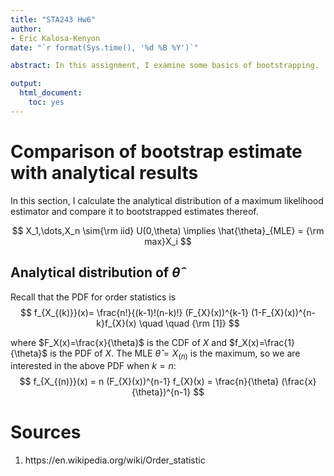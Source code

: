 ```yaml
---
title: "STA243 Hw6"
author:
- Eric Kalosa-Kenyon
date: "`r format(Sys.time(), '%d %B %Y')`"

abstract: In this assignment, I examine some basics of bootstrapping.

output:
  html_document:
    toc: yes
---
```


# Comparison of bootstrap estimate with analytical results
In this section, I calculate the analytical distribution of a maximum likelihood
estimator and compare it to bootstrapped estimates thereof.

$$
X_1,\dots,X_n \sim{\rm iid} U(0,\theta) \implies
\hat{\theta}_{MLE} = {\rm max}X_i
$$

## Analytical distribution of $\hat{\theta}$
Recall that the PDF for order statistics is
$$
f_{X_{(k)}}(x)=
\frac{n!}{(k-1)!(n-k)!} (F_{X}(x))^{k-1}
(1-F_{X}(x))^{n-k}f_{X}(x)
\quad \quad {\rm [1]}
$$

where $F_X(x)=\frac{x}{\theta}$ is the CDF of $X$ and $f_X(x)=\frac{1}{\theta}$
is the PDF of $X$.
The MLE $\hat{\theta}=X_{(n)}$ is the maximum, so we are interested in the above
PDF when $k=n$:
$$
f_{X_{(n)}}(x) =
n (F_{X}(x))^{n-1} f_{X}(x) =
\frac{n}{\theta} (\frac{x}{\theta})^{n-1}
$$

# Sources
1. https://en.wikipedia.org/wiki/Order_statistic
